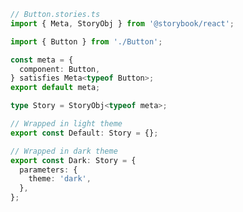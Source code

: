 ```ts
// Button.stories.ts
import { Meta, StoryObj } from '@storybook/react';

import { Button } from './Button';

const meta = {
  component: Button,
} satisfies Meta<typeof Button>;
export default meta;

type Story = StoryObj<typeof meta>;

// Wrapped in light theme
export const Default: Story = {};

// Wrapped in dark theme
export const Dark: Story = {
  parameters: {
    theme: 'dark',
  },
};
```